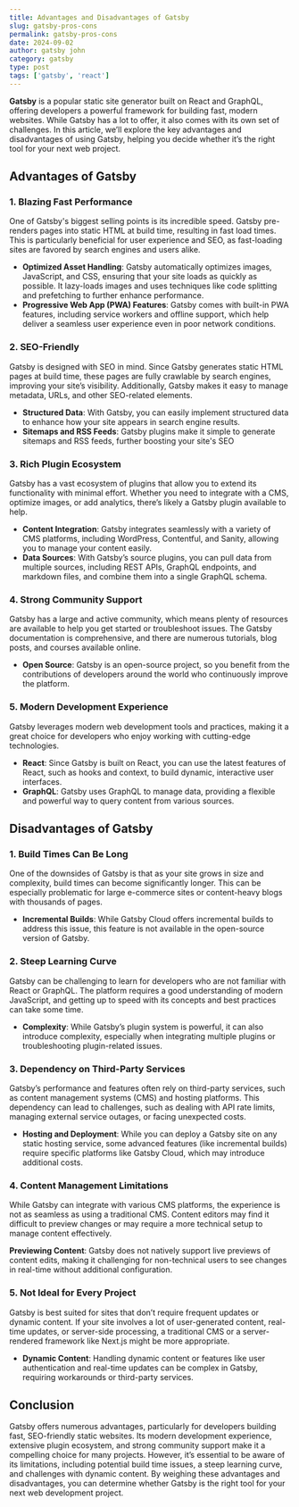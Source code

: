 ```yaml
---
title: Advantages and Disadvantages of Gatsby
slug: gatsby-pros-cons
permalink: gatsby-pros-cons
date: 2024-09-02
author: gatsby john
category: gatsby
type: post
tags: ['gatsby', 'react']
---
```


**Gatsby** is a popular static site generator built on React and GraphQL, offering developers a
powerful framework for building fast, modern websites. While Gatsby has a lot to offer, it also
comes with its own set of challenges. In this article, we’ll explore the key advantages and
disadvantages of using Gatsby, helping you decide whether it’s the right tool for your next web
project.

## Advantages of Gatsby

### 1. Blazing Fast Performance

One of Gatsby's biggest selling points is its incredible speed. Gatsby pre-renders pages into static
HTML at build time, resulting in fast load times. This is particularly beneficial for user
experience and SEO, as fast-loading sites are favored by search engines and users alike.

- **Optimized Asset Handling**: Gatsby automatically optimizes images, JavaScript, and CSS, ensuring
  that your site loads as quickly as possible. It lazy-loads images and uses techniques like code
  splitting and prefetching to further enhance performance.
- **Progressive Web App (PWA) Features**: Gatsby comes with built-in PWA features, including service
  workers and offline support, which help deliver a seamless user experience even in poor network
  conditions.

### 2. SEO-Friendly

Gatsby is designed with SEO in mind. Since Gatsby generates static HTML pages at build time, these
pages are fully crawlable by search engines, improving your site’s visibility. Additionally, Gatsby
makes it easy to manage metadata, URLs, and other SEO-related elements.

- **Structured Data**: With Gatsby, you can easily implement structured data to enhance how your
  site appears in search engine results.
- **Sitemaps and RSS Feeds**: Gatsby plugins make it simple to generate sitemaps and RSS feeds,
  further boosting your site's SEO

### 3. Rich Plugin Ecosystem

Gatsby has a vast ecosystem of plugins that allow you to extend its functionality with minimal
effort. Whether you need to integrate with a CMS, optimize images, or add analytics, there’s likely
a Gatsby plugin available to help.

- **Content Integration**: Gatsby integrates seamlessly with a variety of CMS platforms, including
  WordPress, Contentful, and Sanity, allowing you to manage your content easily.
- **Data Sources**: With Gatsby’s source plugins, you can pull data from multiple sources, including
  REST APIs, GraphQL endpoints, and markdown files, and combine them into a single GraphQL schema.

### 4. Strong Community Support

Gatsby has a large and active community, which means plenty of resources are available to help you
get started or troubleshoot issues. The Gatsby documentation is comprehensive, and there are
numerous tutorials, blog posts, and courses available online.

- **Open Source**: Gatsby is an open-source project, so you benefit from the contributions of
  developers around the world who continuously improve the platform.

### 5. Modern Development Experience

Gatsby leverages modern web development tools and practices, making it a great choice for developers
who enjoy working with cutting-edge technologies.

- **React**: Since Gatsby is built on React, you can use the latest features of React, such as hooks
  and context, to build dynamic, interactive user interfaces.
- **GraphQL**: Gatsby uses GraphQL to manage data, providing a flexible and powerful way to query
  content from various sources.

## Disadvantages of Gatsby

### 1. Build Times Can Be Long

One of the downsides of Gatsby is that as your site grows in size and complexity, build times can
become significantly longer. This can be especially problematic for large e-commerce sites or
content-heavy blogs with thousands of pages.

- **Incremental Builds**: While Gatsby Cloud offers incremental builds to address this issue, this
  feature is not available in the open-source version of Gatsby.

### 2. Steep Learning Curve

Gatsby can be challenging to learn for developers who are not familiar with React or GraphQL. The
platform requires a good understanding of modern JavaScript, and getting up to speed with its
concepts and best practices can take some time.

- **Complexity**: While Gatsby’s plugin system is powerful, it can also introduce complexity,
  especially when integrating multiple plugins or troubleshooting plugin-related issues.

### 3. Dependency on Third-Party Services

Gatsby’s performance and features often rely on third-party services, such as content management
systems (CMS) and hosting platforms. This dependency can lead to challenges, such as dealing with
API rate limits, managing external service outages, or facing unexpected costs.

- **Hosting and Deployment**: While you can deploy a Gatsby site on any static hosting service, some
  advanced features (like incremental builds) require specific platforms like Gatsby Cloud, which
  may introduce additional costs.

### 4. Content Management Limitations

While Gatsby can integrate with various CMS platforms, the experience is not as seamless as using a
traditional CMS. Content editors may find it difficult to preview changes or may require a more
technical setup to manage content effectively.

**Previewing Content**: Gatsby does not natively support live previews of content edits, making it
challenging for non-technical users to see changes in real-time without additional configuration.

### 5. Not Ideal for Every Project

Gatsby is best suited for sites that don’t require frequent updates or dynamic content. If your site
involves a lot of user-generated content, real-time updates, or server-side processing, a
traditional CMS or a server-rendered framework like Next.js might be more appropriate.

- **Dynamic Content**: Handling dynamic content or features like user authentication and real-time
  updates can be complex in Gatsby, requiring workarounds or third-party services.

## Conclusion

Gatsby offers numerous advantages, particularly for developers building fast, SEO-friendly static
websites. Its modern development experience, extensive plugin ecosystem, and strong community
support make it a compelling choice for many projects. However, it’s essential to be aware of its
limitations, including potential build time issues, a steep learning curve, and challenges with
dynamic content. By weighing these advantages and disadvantages, you can determine whether Gatsby is
the right tool for your next web development project.
